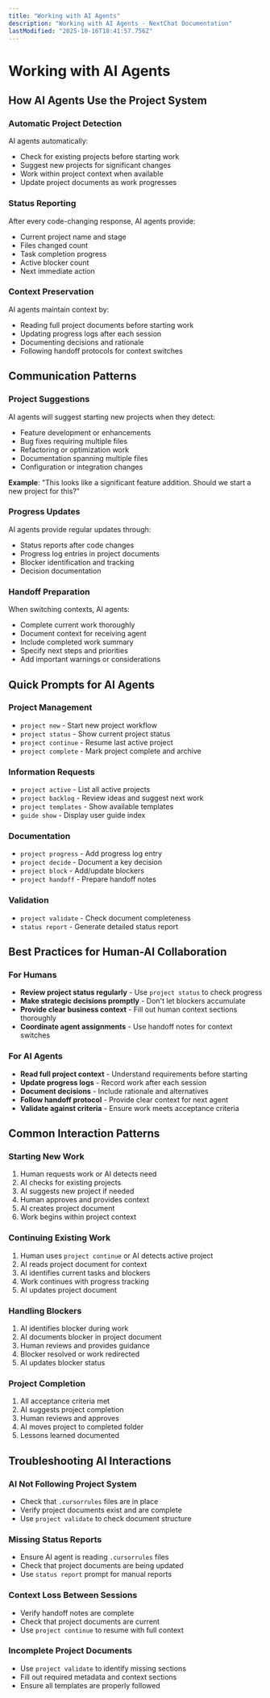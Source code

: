 ```yaml
---
title: "Working with AI Agents"
description: "Working with AI Agents - NextChat Documentation"
lastModified: "2025-10-16T18:41:57.756Z"
---
```


# Working with AI Agents

## How AI Agents Use the Project System

### Automatic Project Detection
AI agents automatically:
- Check for existing projects before starting work
- Suggest new projects for significant changes
- Work within project context when available
- Update project documents as work progresses

### Status Reporting
After every code-changing response, AI agents provide:
- Current project name and stage
- Files changed count
- Task completion progress
- Active blocker count
- Next immediate action

### Context Preservation
AI agents maintain context by:
- Reading full project documents before starting work
- Updating progress logs after each session
- Documenting decisions and rationale
- Following handoff protocols for context switches

## Communication Patterns

### Project Suggestions
AI agents will suggest starting new projects when they detect:
- Feature development or enhancements
- Bug fixes requiring multiple files
- Refactoring or optimization work
- Documentation spanning multiple files
- Configuration or integration changes

**Example**: "This looks like a significant feature addition. Should we start a new project for this?"

### Progress Updates
AI agents provide regular updates through:
- Status reports after code changes
- Progress log entries in project documents
- Blocker identification and tracking
- Decision documentation

### Handoff Preparation
When switching contexts, AI agents:
- Complete current work thoroughly
- Document context for receiving agent
- Include completed work summary
- Specify next steps and priorities
- Add important warnings or considerations

## Quick Prompts for AI Agents

### Project Management
- `project new` - Start new project workflow
- `project status` - Show current project status
- `project continue` - Resume last active project
- `project complete` - Mark project complete and archive

### Information Requests
- `project active` - List all active projects
- `project backlog` - Review ideas and suggest next work
- `project templates` - Show available templates
- `guide show` - Display user guide index

### Documentation
- `project progress` - Add progress log entry
- `project decide` - Document a key decision
- `project block` - Add/update blockers
- `project handoff` - Prepare handoff notes

### Validation
- `project validate` - Check document completeness
- `status report` - Generate detailed status report

## Best Practices for Human-AI Collaboration

### For Humans
- **Review project status regularly** - Use `project status` to check progress
- **Make strategic decisions promptly** - Don't let blockers accumulate
- **Provide clear business context** - Fill out human context sections thoroughly
- **Coordinate agent assignments** - Use handoff notes for context switches

### For AI Agents
- **Read full project context** - Understand requirements before starting
- **Update progress logs** - Record work after each session
- **Document decisions** - Include rationale and alternatives
- **Follow handoff protocol** - Provide clear context for next agent
- **Validate against criteria** - Ensure work meets acceptance criteria

## Common Interaction Patterns

### Starting New Work
1. Human requests work or AI detects need
2. AI checks for existing projects
3. AI suggests new project if needed
4. Human approves and provides context
5. AI creates project document
6. Work begins within project context

### Continuing Existing Work
1. Human uses `project continue` or AI detects active project
2. AI reads project document for context
3. AI identifies current tasks and blockers
4. Work continues with progress tracking
5. AI updates project document

### Handling Blockers
1. AI identifies blocker during work
2. AI documents blocker in project document
3. Human reviews and provides guidance
4. Blocker resolved or work redirected
5. AI updates blocker status

### Project Completion
1. All acceptance criteria met
2. AI suggests project completion
3. Human reviews and approves
4. AI moves project to completed folder
5. Lessons learned documented

## Troubleshooting AI Interactions

### AI Not Following Project System
- Check that `.cursorrules` files are in place
- Verify project documents exist and are complete
- Use `project validate` to check document structure

### Missing Status Reports
- Ensure AI agent is reading `.cursorrules` files
- Check that project documents are being updated
- Use `status report` prompt for manual reports

### Context Loss Between Sessions
- Verify handoff notes are complete
- Check that project documents are current
- Use `project continue` to resume with full context

### Incomplete Project Documents
- Use `project validate` to identify missing sections
- Fill out required metadata and context sections
- Ensure all templates are properly followed
